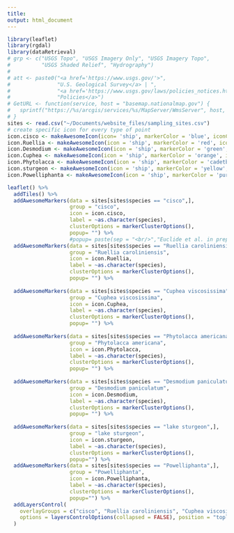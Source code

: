 ```yaml
---
title:
output: html_document
---
```



```r
library(leaflet)
library(rgdal)
library(dataRetrieval)
# grp <- c("USGS Topo", "USGS Imagery Only", "USGS Imagery Topo",
#          "USGS Shaded Relief", "Hydrography")
# 
# att <- paste0("<a href='https://www.usgs.gov/'>",
#               "U.S. Geological Survey</a> | ",
#               "<a href='https://www.usgs.gov/laws/policies_notices.html'>",
#               "Policies</a>")
# GetURL <- function(service, host = "basemap.nationalmap.gov") {
#   sprintf("https://%s/arcgis/services/%s/MapServer/WmsServer", host, service)
# }
sites <- read.csv("~/Documents/website_files/sampling_sites.csv")
# create specific icon for every type of point
icon.cisco <- makeAwesomeIcon(icon= 'ship', markerColor = 'blue', iconColor = 'black')
icon.Ruellia <- makeAwesomeIcon(icon = 'ship', markerColor = 'red', iconColor = 'black')
icon.Desmodium <- makeAwesomeIcon(icon = 'ship', markerColor = 'green', iconColor = 'black')
icon.Cuphea <- makeAwesomeIcon(icon = 'ship', markerColor = 'orange', iconColor = 'black')
icon.Phytolacca <- makeAwesomeIcon(icon = 'ship', markerColor = 'cadetblue', iconColor = 'black')
icon.sturgeon <- makeAwesomeIcon(icon = 'ship', markerColor = 'yellow', iconColor = 'black')
icon.Powelliphanta <- makeAwesomeIcon(icon = 'ship', markerColor = 'purple', iconColor = 'black')

leaflet() %>% 
  addTiles() %>%
  addAwesomeMarkers(data = sites[sites$species == "cisco",], 
                    group = "cisco", 
                    icon = icon.cisco, 
                    label = ~as.character(species), 
                    clusterOptions = markerClusterOptions(),
                    popup= "") %>%
                    #popup= paste(sep = "<br/>","Euclide et al. in prep", "Chen et al. in prep")) %>%
  addAwesomeMarkers(data = sites[sites$species == "Ruellia caroliniensis",], 
                    group = "Ruellia caroliniensis", 
                    icon = icon.Ruellia, 
                    label = ~as.character(species), 
                    clusterOptions = markerClusterOptions(),
                    popup= "") %>%
  
  addAwesomeMarkers(data = sites[sites$species == "Cuphea viscosissima",], 
                    group = "Cuphea viscosissima", 
                    icon = icon.Cuphea, 
                    label = ~as.character(species), 
                    clusterOptions = markerClusterOptions(),
                    popup= "") %>%
  
  addAwesomeMarkers(data = sites[sites$species == "Phytolacca americana",], 
                    group = "Phytolacca americana", 
                    icon = icon.Phytolacca, 
                    label = ~as.character(species), 
                    clusterOptions = markerClusterOptions(),
                    popup= "") %>%
  
  addAwesomeMarkers(data = sites[sites$species == "Desmodium paniculatum",], 
                    group = "Desmodium paniculatum", 
                    icon = icon.Desmodium, 
                    label = ~as.character(species), 
                    clusterOptions = markerClusterOptions(),
                    popup= "") %>%
  
  addAwesomeMarkers(data = sites[sites$species == "lake sturgeon",], 
                    group = "lake sturgeon",
                    icon = icon.sturgeon,
                    label = ~as.character(species), 
                    clusterOptions = markerClusterOptions(),
                    popup="") %>%
  addAwesomeMarkers(data = sites[sites$species == "Powelliphanta",], 
                    group = "Powelliphanta",
                    icon = icon.Powelliphanta,
                    label = ~as.character(species), 
                    clusterOptions = markerClusterOptions(),
                    popup="") %>%
  addLayersControl(
    overlayGroups = c("cisco", "Ruellia caroliniensis", "Cuphea viscosissima", "Desmodium paniculatum", "Phytolacca americana", "lake sturgeon", "Powelliphanta" ),
    options = layersControlOptions(collapsed = FALSE), position = "topleft"
  )
 
 
 
 
```